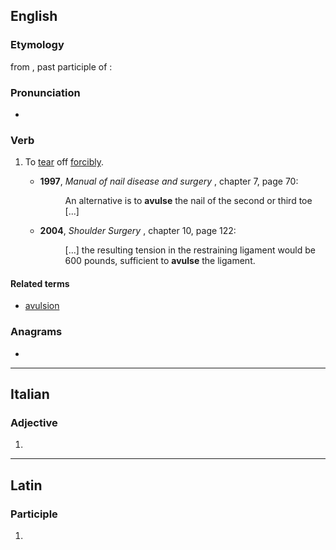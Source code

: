 ==English==

===Etymology===
from {{etyl|la|en}} {{m|la|avulsus}}, past participle of {{m|la|avello}}: {{affix|la|ab-|vellō|nocat=1}}

===Pronunciation===
* {{IPA|/əˈvʌls/|lang=en}}

===Verb===
{{en-verb|avuls}}

# {{lb|en|medicine}} To [[tear]] off [[forcibly]].
#* '''1997''', ''Manual of nail disease and surgery'' {{ISBN|0-86542-638-4}}, chapter 7, page 70:
#*: An alternative is to '''avulse''' the nail of the second or third toe [...]
#* '''2004''', ''Shoulder Surgery'' {{ISBN|0-7216-9598-1}}, chapter 10, page 122:
#*: [...] the resulting tension in the restraining ligament would be 600 pounds, sufficient to '''avulse''' the ligament.

====Related terms====
* [[avulsion]]

===Anagrams===
* {{anagrams|en|alveus|values}}

----

==Italian==

===Adjective===
{{head|it|adjective form}}

# {{feminine plural of|avulso|lang=it}}

----

==Latin==

===Participle===
{{la-part-form|āvulse}}

# {{inflection of|āvulsus||voc|m|s|lang=la}}